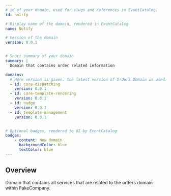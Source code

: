 ```yaml
---
# id of your domain, used for slugs and references in EventCatalog.
id: notify

# Display name of the domain, rendered in EventCatalog
name: Notify

# Version of the domain
version: 0.0.1


# Short summary of your domain
summary: |
  Domain that contains order related information

domains:
  # Here version is given, the latest version of Orders Domain is used.
  - id: core-dispatching
    version: 0.0.1
  - id: core-template-rendering
    version: 0.0.1
  - id: nudge
    version: 0.0.1
  - id: template-management
    version: 0.0.1


# Optional badges, rendered to UI by EventCatalog
badges:
    - content: New domain
      backgroundColor: blue
      textColor: blue
---
```


## Overview

Domain that contains all services that are related to the orders domain within FakeCompany.

<NodeGraph />
